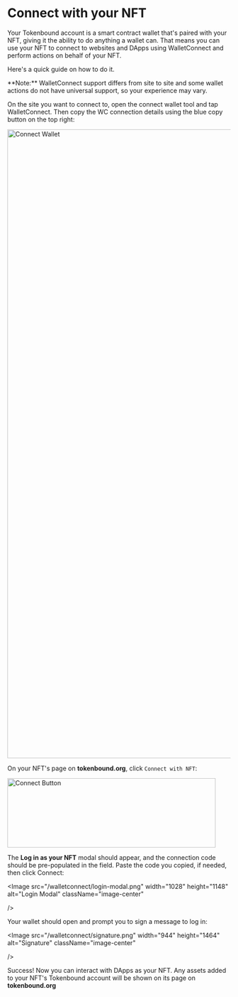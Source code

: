 
# Connect with your NFT

Your Tokenbound account is a smart contract wallet that's paired with your NFT, giving it the ability to do anything a wallet can. That means you can use your NFT to connect to websites and DApps using WalletConnect and perform actions on behalf of your NFT.

Here's a quick guide on how to do it.

<Callout emoji="👉" type="info">
  **Note:** WalletConnect support differs from site to site and some wallet
  actions do not have universal support, so your experience may vary.
</Callout>

On the site you want to connect to, open the connect wallet tool and tap
WalletConnect. Then copy the WC connection details using the blue copy button
on the top right:

<Image
  src="/walletconnect/connect-wallet-modal.png"
  width="720"
  height="1416"
  alt="Connect Wallet"
  className="image-center"
/>

On your NFT's page on **tokenbound.org**, click `Connect with NFT`:

<Image
  src="/walletconnect/connect-button.png"
  width="470"
  height="156"
  alt="Connect Button"
  className="image-center"
/>

The **Log in as your NFT** modal should appear, and the connection code should be pre-populated in the field. Paste the code you copied, if needed, then click Connect:

<Image
  src="/walletconnect/login-modal.png"
  width="1028"
  height="1148"
  alt="Login Modal"
  className="image-center"

/>

Your wallet should open and prompt you to sign a message to log in:

<Image
  src="/walletconnect/signature.png"
  width="944"
  height="1464"
  alt="Signature"
  className="image-center"

/>

Success! Now you can interact with DApps as your NFT. Any assets added to your NFT's Tokenbound account will be shown on its page on **tokenbound.org**

